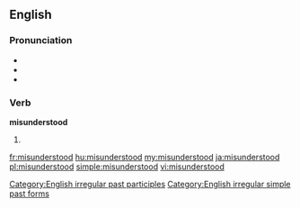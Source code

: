 ==English==
{{wikipedia|dab=misunderstood}}

===Pronunciation===
* {{IPA|/mɪsɜndərˈstʊd/}}
* {{audio|en-us-misunderstood.ogg|Audio (US)}}
* {{rhymes|ʊd}}

===Verb===
'''misunderstood'''

# {{past of|[[misunderstand]]}}

[[Category:English irregular past participles]]
[[Category:English irregular simple past forms]]

[[fr:misunderstood]]
[[hu:misunderstood]]
[[my:misunderstood]]
[[ja:misunderstood]]
[[pl:misunderstood]]
[[simple:misunderstood]]
[[vi:misunderstood]]